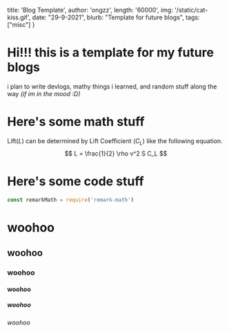   title: 'Blog Template',
  author: 'ongzz',
  length: '60000',
  img: '/static/cat-kiss.gif',
  date: "29-9-2021",
  blurb: "Template for future blogs",
  tags: ["misc"]
}


# **Hi!!!** this is a template for my future blogs
i plan to write devlogs, mathy things i learned, and random stuff along the way *(if im in the mood :D)*

# Here's some math stuff
Lift($L$) can be determined by Lift Coefficient ($C_L$) like the following equation.
$$
L = \frac{1}{2} \rho v^2 S C_L
$$

# Here's some code stuff
```js live=true
const remarkMath = require('remark-math')
```

# woohoo
## woohoo
### woohoo
#### woohoo
##### woohoo
###### woohoo
